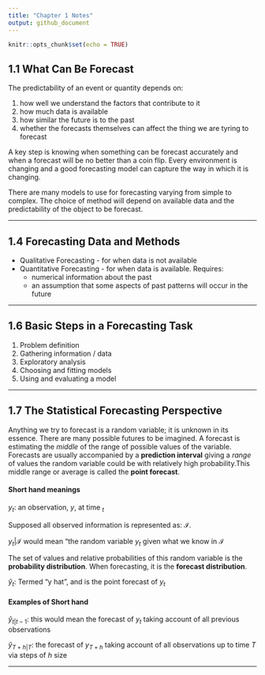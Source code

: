```yaml
---
title: "Chapter 1 Notes"
output: github_document
---
```


```r
knitr::opts_chunk$set(echo = TRUE)
```
## 1.1 What Can Be Forecast

The predictability of an event or quantity depends on:

  1. how well we understand the factors that contribute to it
  2. how much data is available
  3. how similar the future is to the past
  4. whether the forecasts themselves can affect the thing we are tyring to forecast

A key step is knowing when something can be forecast accurately and when a forecast
will be no better than a coin flip.
Every environment is changing and a good forecasting model can capture the way 
in which it is changing.

There are many models to use for forecasting varying from simple to complex. The 
choice of method will depend on available data and the predictability of the 
object to be forecast.

***


## 1.4 Forecasting Data and Methods

* Qualitative Forecasting - for when data is not available 
* Quantitative Forecasting - for when data is available. Requires:
  + numerical information about the past
  + an assumption that some aspects of past patterns will occur in the future
  
***


## 1.6 Basic Steps in a Forecasting Task

1. Problem definition
2. Gathering information / data
3. Exploratory analysis
4. Choosing and fitting models
5. Using and evaluating a model

***


## 1.7 The Statistical Forecasting Perspective

Anything we try to forecast is a random variable; it is unknown in its essence. 
There are many possible futures to be imagined. A forecast is estimating the 
_middle_ of the range of possible values of the variable. Forecasts are usually
accompanied by a **prediction interval** giving a _range_ of values the random
variable could be with relatively high probability.This middle range or average
is called the **point forecast**.



#### Short hand meanings

$y_t$: an observation, $y$, at time $_t$

Supposed all observed information is represented as: $\mathcal{I}$. 

$y_t|\mathcal{I}$ would mean "the random variable $y_t$ given what we know in $\mathcal{I}$

The set of values and relative probabilities of this random variable is the 
**probability distribution**. When forecasting, it is the **forecast distribution**.

$\hat{y}_t$: Termed "y hat", and is the point forecast of $y_t$



#### Examples of Short hand

$\hat{y}_{t|t-1}$: this would mean the forecast of $y_t$ taking account of all 
previous observations

$\hat{y}_{T+h|T}$: the forecast of $y_{T+h}$ taking account of all observations
up to time $T$ via steps of $h$ size

***

